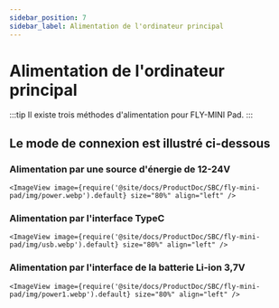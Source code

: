 ```yaml
---
sidebar_position: 7
sidebar_label: Alimentation de l'ordinateur principal
---
```


# Alimentation de l'ordinateur principal

:::tip
Il existe trois méthodes d'alimentation pour FLY-MINI Pad.
:::

## Le mode de connexion est illustré ci-dessous

### Alimentation par une source d'énergie de 12-24V

    <ImageView image={require('@site/docs/ProductDoc/SBC/fly-mini-pad/img/power.webp').default} size="80%" align="left" />


### Alimentation par l'interface TypeC

    <ImageView image={require('@site/docs/ProductDoc/SBC/fly-mini-pad/img/usb.webp').default} size="80%" align="left" />

### Alimentation par l'interface de la batterie Li-ion 3,7V

    <ImageView image={require('@site/docs/ProductDoc/SBC/fly-mini-pad/img/power1.webp').default} size="80%" align="left" />